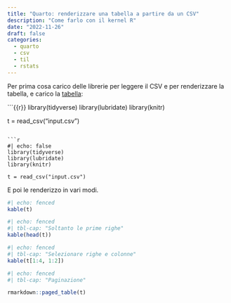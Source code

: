 ```yaml
---
title: "Quarto: renderizzare una tabella a partire da un CSV"
description: "Come farlo con il kernel R"
date: "2022-11-26"
draft: false
categories:
  - quarto
  - csv
  - til
  - rstats
---
```


Per prima cosa carico delle librerie per leggere il CSV e per renderizzare la tabella, e carico la [tabella](input.csv):

```{{r}}
library(tidyverse)
library(lubridate)
library(knitr)

t = read_csv("input.csv")
```

```r
#| echo: false
library(tidyverse)
library(lubridate)
library(knitr)

t = read_csv("input.csv")
```

E poi le renderizzo in vari modi.

```r
#| echo: fenced
kable(t)
```

```r
#| echo: fenced
#| tbl-cap: "Soltanto le prime righe"
kable(head(t))
```


```r
#| echo: fenced
#| tbl-cap: "Selezionare righe e colonne"
kable(t[1:4, 1:2])
```


```r
#| echo: fenced
#| tbl-cap: "Paginazione"

rmarkdown::paged_table(t)
```
